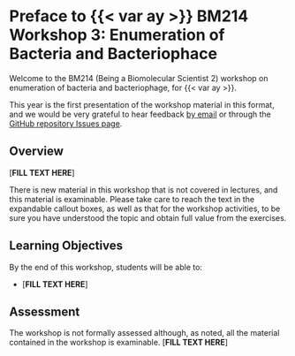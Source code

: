 # Preface to {{< var ay >}} BM214 Workshop 3: Enumeration of Bacteria and Bacteriophace {.unnumbered}

Welcome to the BM214 (Being a Biomolecular Scientist 2) workshop on enumeration of bacteria and bacteriophage, for {{< var ay >}}.

This year is the first presentation of the workshop material in this format, and we would be very grateful to hear feedback [by email](mailto:{{< var admin.email >}}) or through the [GitHub repository Issues page]({{< var github.issues >}}).

## Overview

[**FILL TEXT HERE**]

::: { .callout-warning title="Important Note" }
There is new material in this workshop that is not covered in lectures, and this material is examinable. Please take care to reach the text in the expandable callout boxes, as well as that for the workshop activities, to be sure you have understood the topic and obtain full value from the exercises.
:::

## Learning Objectives

By the end of this workshop, students will be able to:

- [**FILL TEXT HERE**]

## Assessment

The workshop is not formally assessed although, as noted, all the material contained in the workshop is examinable. [**FILL TEXT HERE**]


